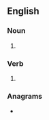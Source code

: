 {{also|coops|Co-ops}}
==English==

===Noun===
{{head|en|noun form}}

# {{plural of|co-op|lang=en}}

===Verb===
{{head|en|verb form}}

# {{en-third-person singular of|co-op}}

===Anagrams===
* {{anagrams|en|a=coops|POCOs|scoop}}